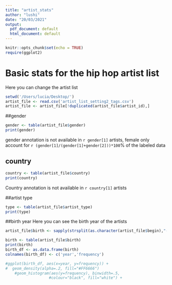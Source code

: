 ```yaml
---
title: "artist_stats"
author: "lushi"
date: "20/03/2021"
output:
  pdf_document: default
  html_document: default
---
```


```r
knitr::opts_chunk$set(echo = TRUE)
require(ggplot2)
```

# Basic stats for the hip hop artist list 

Here you can change the artist list
```r
setwd('/Users/lucia/Desktop/')
artist_file <- read.csv('artist_list_setting2_tags.csv')
artist_file <- artist_file[!duplicated(artist_file$artist_id),]
```



##gender
```r
gender <- table(artist_file$gender)
print(gender)
```

gender annotation is not available in `r gender[1]` artists, female only account for `r (gender[1]/(gender[1]+gender[2]))*100`% of the labeled data 


## country
```r
country <- table(artist_file$country)
print(country)
```
Country annotation is not available in `r country[1]` artists



##artist type
```r
type <- table(artist_file$artist_type)
print(type)
```


##birth year
Here you can see the birth year of the artists
```r
artist_file$birth <- sapply(strsplit(as.character(artist_file$begin),"-"), `[`, 1)

birth <- table(artist_file$birth)
print(birth)
birth_df <- as.data.frame(birth)
colnames(birth_df) <- c('year','frequency')

#ggplot(birth_df, aes(x=year, y=frequency)) + 
#  geom_density(alpha=.2, fill="#FF6666") 
    #geom_histogram(aes(y=frequency), binwidth=.5,
                   #colour="black", fill="white") +
    

```














